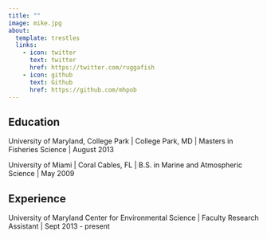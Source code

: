 ```yaml
---
title: ""
image: mike.jpg
about:
  template: trestles
  links:
    - icon: twitter
      text: twitter
      href: https://twitter.com/ruggafish
    - icon: github
      text: Github
      href: https://github.com/mhpob
---
```




## Education

University of Maryland, College Park | College Park, MD |
Masters in Fisheries Science | August 2013

University of Miami | Coral Cables, FL |
B.S. in Marine and Atmospheric Science | May 2009

## Experience

University of Maryland Center for Environmental Science | Faculty Research Assistant | Sept 2013 - present
